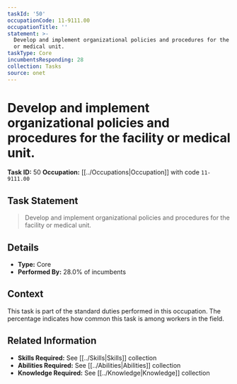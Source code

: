 ```yaml
---
taskId: '50'
occupationCode: 11-9111.00
occupationTitle: ''
statement: >-
  Develop and implement organizational policies and procedures for the facility
  or medical unit.
taskType: Core
incumbentsResponding: 28
collection: Tasks
source: onet
---
```

# Develop and implement organizational policies and procedures for the facility or medical unit.

**Task ID:** 50
**Occupation:** [[../Occupations|Occupation]] with code `11-9111.00`

## Task Statement

> Develop and implement organizational policies and procedures for the facility or medical unit.

## Details

- **Type:** Core
- **Performed By:** 28.0% of incumbents

## Context

This task is part of the standard duties performed in this occupation. The percentage indicates how common this task is among workers in the field.

## Related Information

- **Skills Required:** See [[../Skills|Skills]] collection
- **Abilities Required:** See [[../Abilities|Abilities]] collection
- **Knowledge Required:** See [[../Knowledge|Knowledge]] collection
